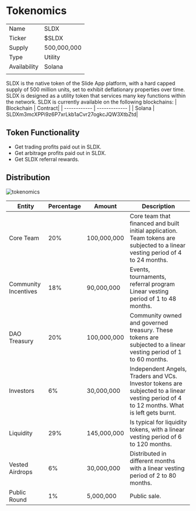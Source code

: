 

<HeroPattern />

# Tokenomics

|              |             |
| ------------ | ----------- |
| Name         | SLDX        |
| Ticker       | $SLDX       |
| Supply       | 500,000,000 |
| Type         | Utility     |
| Availability | Solana      |
|              |             |

SLDX is the native token of the Slide App platform, with a hard capped supply of 500 million units, set to exhibit deflationary properties over time. SLDX is designed as a utility token that services many key functions within the network. SLDX is currently available on the following blockchains:
| Blockchain | Contract|
| ------------ | ------------- |
| Solana | SLDXm3mcXPPi9z6P7xrLkb1aCvr27ogkcJQW3XtbZtd|

## Token Functionality

- Get trading profits paid out in SLDX.
- Get arbitrage profits paid out in SLDX.
- Get SLDX referral rewards.

## Distribution

![tokenomics](/images/tokenomics.png)

| Entity               | Percentage | Amount      | Description                                                                                                                               |
| -------------------- | ---------- | ----------- | ----------------------------------------------------------------------------------------------------------------------------------------- |
| Core Team            | 20%        | 100,000,000 | Core team that financed and built initial application. Team tokens are subjected to a linear vesting period of 4 to 24 months.            |
| Community Incentives | 18%        | 90,000,000  | Events, tournaments, referral program Linear vesting period of 1 to 48 months.                                                            |
| DAO Treasury         | 20%        | 100,000,000 | Community owned and governed treasury. These tokens are subjected to a linear vesting period of 1 to 60 months.                           |
| Investors            | 6%         | 30,000,000  | Independent Angels, Traders and VCs. Investor tokens are subjected to a linear vesting period of 4 to 12 months. What is left gets burnt. |
| Liquidity            | 29%        | 145,000,000 | Is typical for liquidity tokens, with a linear vesting period of 6 to 120 months.                                                         |
| Vested Airdrops      | 6%         | 30,000,000  | Distributed in different months with a linear vesting period of 2 to 80 months.                                                           |
| Public Round         | 1%         | 5,000,000   | Public sale.                                                                                                                              |
